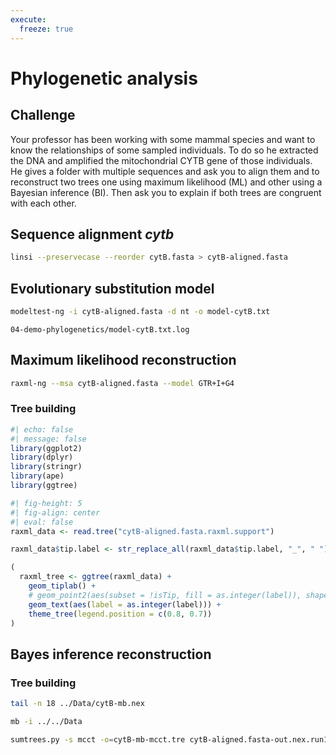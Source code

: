```yaml
---
execute:
  freeze: true
---
```

# Phylogenetic analysis

::: {.callout-warning}
## Challenge {.unnumbered}
Your professor has been working with some mammal species and want to know the relationships of some sampled individuals. To do so he extracted the DNA and amplified the mitochondrial CYTB gene of those individuals. He gives a folder with multiple sequences and ask you to align them and to reconstruct two trees one using maximum likelihood (ML) and other using a Bayesian inference (BI). Then ask you to explain if both trees are congruent with each other.
:::


## Sequence alignment *cytb* {.unnumbered}

```zsh
linsi --preservecase --reorder cytB.fasta > cytB-aligned.fasta
```

## Evolutionary substitution model {.unnumbered}

```zsh
modeltest-ng -i cytB-aligned.fasta -d nt -o model-cytB.txt
```

```zhs
04-demo-phylogenetics/model-cytB.txt.log
```

## Maximum likelihood reconstruction {.unnumbered}

```bash
raxml-ng --msa cytB-aligned.fasta --model GTR+I+G4
```

### Tree building {.unnumbered}

```r
#| echo: false
#| message: false
library(ggplot2)
library(dplyr)
library(stringr)
library(ape)
library(ggtree)
```

```r
#| fig-height: 5
#| fig-align: center
#| eval: false
raxml_data <- read.tree("cytB-aligned.fasta.raxml.support")

raxml_data$tip.label <- str_replace_all(raxml_data$tip.label, "_", " ")

(
  raxml_tree <- ggtree(raxml_data) +
    geom_tiplab() +
    # geom_point2(aes(subset = !isTip, fill = as.integer(label)), shape = 24, size = 3) +
    geom_text(aes(label = as.integer(label))) +
    theme_tree(legend.position = c(0.8, 0.7)) 
)
```

## Bayes inference reconstruction {.unnumbered}

### Tree building {.unnumbered}

```bash
tail -n 18 ../Data/cytB-mb.nex
```

```bash
mb -i ../../Data
```

```bash
sumtrees.py -s mcct -o=cytB-mb-mcct.tre cytB-aligned.fasta-out.nex.run1.t
```

